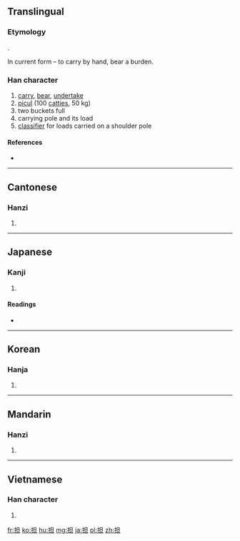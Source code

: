 {{also|擔}}
==Translingual==
{{zh-hanzi-box|担|[[擔]]}}
===Etymology===
{{Han simp|擔|f=詹|t=旦}}.

In current form {{Han compound|手|alt1=扌|t1=hand|旦|ls=psc|c1=s|c2=p}} – to carry by hand, bear a burden.

===Han character===
{{Han char|rn=64|rad=手|as=05|sn=8|four=|canj=手日一 (QAM)}}

# [[carry]], [[bear]], [[undertake]]
#[[picul]] (100 [[catty|catties]], 50 kg)
#two buckets full
#carrying pole and its load
#[[classifier]] for loads carried on a shoulder pole

====References====
* {{Han ref|kx=0424.190|dkj=11941|dj=0772.150|hdz=31851.040|uh=62C5|ud=25285}}

----

==Cantonese==

===Hanzi===
{{yue-hanzi|jyut=daam1|y=daam1|tra=擔}}

# {{defn|lang=yue|sort=手05}}

----

==Japanese==

===Kanji===
{{ja-kanji|grade=6|rs=手05}}

# {{defn|lang=ja|sort=手05}}

====Readings====
* {{ja-readings|on=[[たん]] (tan)|kun=[[になう]] (ninau), [[かつぐ]] (katsugu)}}

----

==Korean==

===Hanja===
{{ko-hanja|hangeul=단|eumhun=|rv=dan|mr=tan|y=tan}}

# {{defn|lang=ko|sort=手05}}

----

==Mandarin==

===Hanzi===
{{cmn-hanzi|tra=擔|pin=[[dàn]] ([[dan4]])|wg=tan<sup>4</sup>}}

# {{defn|lang=cmn|sort=手05}}
----

==Vietnamese==

===Han character===
{{vi-hantu|đam đảm đẵn đắn đẵm tạ|rs=手05}}

# {{defn|lang=vi|sort=手05}}

[[fr:担]]
[[ko:担]]
[[hu:担]]
[[mg:担]]
[[ja:担]]
[[pl:担]]
[[zh:担]]
